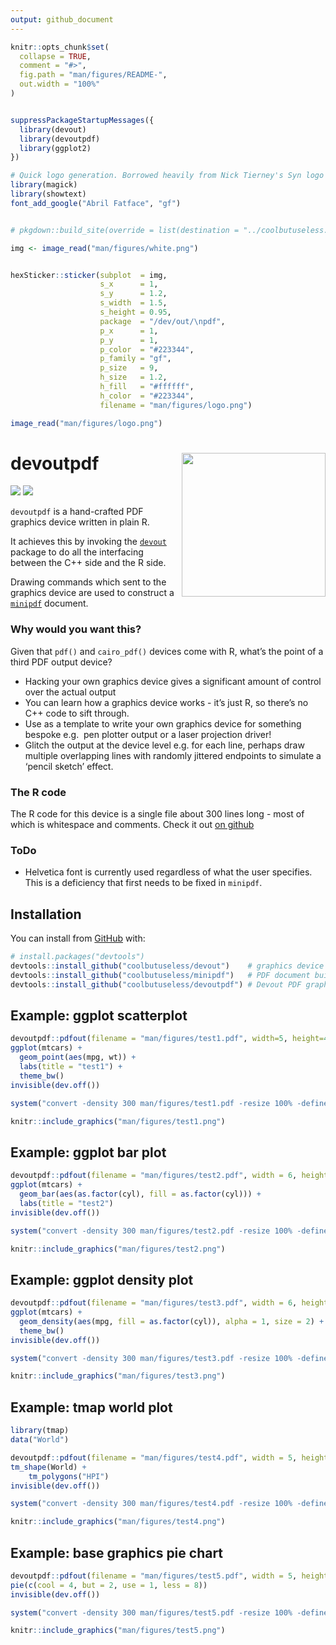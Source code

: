 ```yaml
---
output: github_document
---
```


<!-- README.md is generated from README.Rmd. Please edit that file -->

```r
knitr::opts_chunk$set(
  collapse = TRUE,
  comment = "#>",
  fig.path = "man/figures/README-",
  out.width = "100%"
)


suppressPackageStartupMessages({
  library(devout)
  library(devoutpdf)
  library(ggplot2)
})
```



```r
# Quick logo generation. Borrowed heavily from Nick Tierney's Syn logo process
library(magick)
library(showtext)
font_add_google("Abril Fatface", "gf")


# pkgdown::build_site(override = list(destination = "../coolbutuseless.github.io/package/devoutpdf"))
```


```r
img <- image_read("man/figures/white.png")


hexSticker::sticker(subplot  = img,
                    s_x      = 1,
                    s_y      = 1.2,
                    s_width  = 1.5,
                    s_height = 0.95,
                    package  = "/dev/out/\npdf",
                    p_x      = 1,
                    p_y      = 1,
                    p_color  = "#223344",
                    p_family = "gf",
                    p_size   = 9,
                    h_size   = 1.2,
                    h_fill   = "#ffffff",
                    h_color  = "#223344",
                    filename = "man/figures/logo.png")

image_read("man/figures/logo.png")
```


# devoutpdf <img src="man/figures/logo.png" align="right" height=230/>

<!-- badges: start -->
![](http://img.shields.io/badge/cool-useless-green.svg)
![](http://img.shields.io/badge/dev-out-blue.svg)
<!-- badges: end -->

`devoutpdf` is a hand-crafted PDF graphics device written in plain R.

It achieves this by invoking the [`devout`](https://github.com/coolbutuseless/devout) 
package to do all the interfacing between the C++ side and the R side.  

Drawing commands which sent to the graphics
device are used to construct a [`minipdf`](https://github.com/coolbutuseless/minipdf) document.

### Why would you want this?

Given that `pdf()` and `cairo_pdf()` devices come with R, what's the point of 
a third PDF output device?


* Hacking your own graphics device gives a significant amount of control over the
  actual output
* You can learn how a graphics device works - it's just R, so there's no C++ code to 
  sift through.
* Use as a template to write your own graphics device for something bespoke e.g. 
  pen plotter output or a laser projection driver!
* Glitch the output at the device level e.g. for each line, perhaps draw
  multiple overlapping lines with randomly jittered endpoints to simulate a 
  'pencil sketch' effect.


### The R code

The R code for this device is a single file about 300 lines long - most of which 
is whitespace and comments.  Check it out [on github](https://github.com/coolbutuseless/devoutpdf-prep/blob/master/R/pdfout.R)

### ToDo

* Helvetica font is currently used regardless of what the user specifies.  This
  is a deficiency that first needs to be fixed in `minipdf`.

## Installation

You can install from [GitHub](https://github.com/coolbutuseless/devoutpdf) with:

``` r
# install.packages("devtools")
devtools::install_github("coolbutuseless/devout")    # graphics device shim
devtools::install_github("coolbutuseless/minipdf")   # PDF document builder
devtools::install_github("coolbutuseless/devoutpdf") # Devout PDF graphics device
```
## Example: ggplot scatterplot


```r
devoutpdf::pdfout(filename = "man/figures/test1.pdf", width=5, height=4)
ggplot(mtcars) + 
  geom_point(aes(mpg, wt)) + 
  labs(title = "test1") + 
  theme_bw()
invisible(dev.off())
```


```r
system("convert -density 300 man/figures/test1.pdf -resize 100% -define png:exclude-chunks=date,time man/figures/test1.png")
```

```r
knitr::include_graphics("man/figures/test1.png")
```


## Example: ggplot bar plot

```r
devoutpdf::pdfout(filename = "man/figures/test2.pdf", width = 6, height = 4)
ggplot(mtcars) + 
  geom_bar(aes(as.factor(cyl), fill = as.factor(cyl))) + 
  labs(title = "test2")
invisible(dev.off())
```


```r
system("convert -density 300 man/figures/test2.pdf -resize 100% -define png:exclude-chunks=date,time man/figures/test2.png")
```

```r
knitr::include_graphics("man/figures/test2.png")
```


## Example: ggplot density plot

```r
devoutpdf::pdfout(filename = "man/figures/test3.pdf", width = 6, height = 4)
ggplot(mtcars) + 
  geom_density(aes(mpg, fill = as.factor(cyl)), alpha = 1, size = 2) +
  theme_bw()
invisible(dev.off())
```


```r
system("convert -density 300 man/figures/test3.pdf -resize 100% -define png:exclude-chunks=date,time man/figures/test3.png")
```

```r
knitr::include_graphics("man/figures/test3.png")
```



## Example: tmap world plot

```r
library(tmap)
data("World")

devoutpdf::pdfout(filename = "man/figures/test4.pdf", width = 5, height = 4)
tm_shape(World) +
    tm_polygons("HPI")
invisible(dev.off())
```


```r
system("convert -density 300 man/figures/test4.pdf -resize 100% -define png:exclude-chunks=date,time man/figures/test4.png")
```

```r
knitr::include_graphics("man/figures/test4.png")
```


## Example: base graphics pie chart

```r
devoutpdf::pdfout(filename = "man/figures/test5.pdf", width = 5, height = 4)
pie(c(cool = 4, but = 2, use = 1, less = 8))
invisible(dev.off())
```


```r
system("convert -density 300 man/figures/test5.pdf -resize 100% -define png:exclude-chunks=date,time man/figures/test5.png")
```

```r
knitr::include_graphics("man/figures/test5.png")
```







